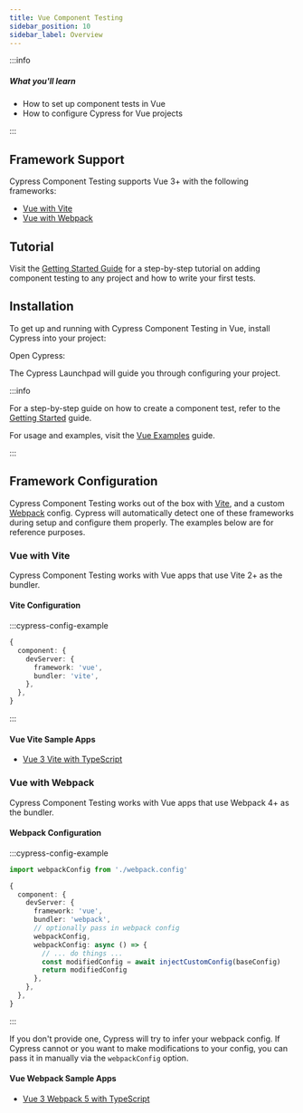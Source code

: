 ```yaml
---
title: Vue Component Testing
sidebar_position: 10
sidebar_label: Overview
---
```


:::info

##### <Icon name="question-circle" color="#4BBFD2" /> What you'll learn

- How to set up component tests in Vue
- How to configure Cypress for Vue projects

:::

## Framework Support

Cypress Component Testing supports Vue 3+ with the following frameworks:

- [Vue with Vite](#Vue-with-Vite)
- [Vue with Webpack](#Vue-with-Webpack)

## Tutorial

Visit the
[Getting Started Guide](/app/component-testing/get-started) for a
step-by-step tutorial on adding component testing to any project and how to write your first tests.

## Installation

To get up and running with Cypress Component Testing in Vue, install Cypress
into your project:

<CypressInstallCommands />

Open Cypress:

<CypressOpenCommands />

<DocsImage
  src="/img/app/component-testing/select-test-type.jpg"
  caption="Choose Component Testing"
/>

The Cypress Launchpad will guide you through configuring your project.

:::info

For a step-by-step guide on how to create a component test, refer to the
[Getting Started](/app/component-testing/get-started) guide.

For usage and examples, visit the
[Vue Examples](/app/component-testing/vue/examples) guide.

:::

## Framework Configuration

Cypress Component Testing works out of the box with
[Vite](https://vitejs.dev/), and a custom [Webpack](https://webpack.js.org/)
config. Cypress will automatically detect one of these frameworks during setup
and configure them properly. The examples below are for reference purposes.

### Vue with Vite

Cypress Component Testing works with Vue apps that use Vite 2+ as the bundler.

#### Vite Configuration

:::cypress-config-example

```ts
{
  component: {
    devServer: {
      framework: 'vue',
      bundler: 'vite',
    },
  },
}
```

:::

#### Vue Vite Sample Apps

- [Vue 3 Vite with TypeScript](https://github.com/cypress-io/cypress-component-testing-apps/tree/main/vue3-vite-ts)

### Vue with Webpack

Cypress Component Testing works with Vue apps that use Webpack 4+ as the
bundler.

#### Webpack Configuration

:::cypress-config-example

```ts
import webpackConfig from './webpack.config'
```

```ts
{
  component: {
    devServer: {
      framework: 'vue',
      bundler: 'webpack',
      // optionally pass in webpack config
      webpackConfig,
      webpackConfig: async () => {
        // ... do things ...
        const modifiedConfig = await injectCustomConfig(baseConfig)
        return modifiedConfig
      },
    },
  },
}
```

:::

If you don't provide one, Cypress will try to infer your webpack config. If
Cypress cannot or you want to make modifications to your config, you can pass it
in manually via the `webpackConfig` option.

#### Vue Webpack Sample Apps

- [Vue 3 Webpack 5 with TypeScript](https://github.com/cypress-io/cypress-component-testing-apps/tree/main/vue3-webpack-ts)
